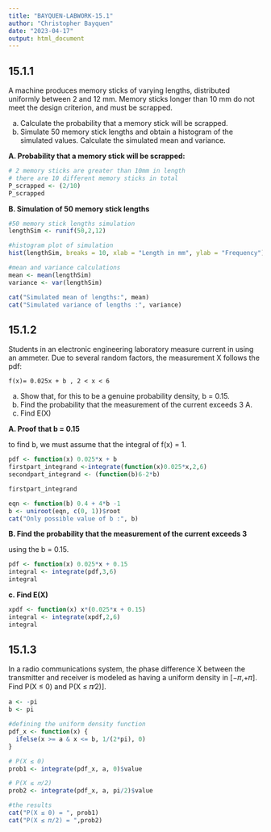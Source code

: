 ---
title: "BAYQUEN-LABWORK-15.1"
author: "Christopher Bayquen"
date: "2023-04-17"
output: html_document
---


## 15.1.1

A machine produces memory sticks of varying lengths, distributed uniformly between 2 and 12 mm. Memory sticks longer than 10 mm do not meet the design criterion, and must be scrapped.

(a) Calculate the probability that a memory stick will be scrapped.
(b) Simulate 50 memory stick lengths and obtain a histogram of the simulated values. Calculate the simulated mean and variance.

**A. Probability that a memory stick will be scrapped:**
```{R}
# 2 memory sticks are greater than 10mm in length
# there are 10 different memory sticks in total
P_scrapped <- (2/10)
P_scrapped
```

**B. Simulation of 50 memory stick lengths**

```{r}
#50 memory stick lengths simulation
lengthSim <- runif(50,2,12)

#histogram plot of simulation
hist(lengthSim, breaks = 10, xlab = "Length in mm", ylab = "Frequency")

#mean and variance calculations
mean <- mean(lengthSim)
variance <- var(lengthSim)

cat("Simulated mean of lengths:", mean)
cat("Simulated variance of lengths :", variance)
```

## 15.1.2
Students in an electronic engineering laboratory measure current in using an ammeter. Due to several random factors, the measurement X follows the pdf:

```f(x)= 0.025x + b , 2 < x < 6```

(a) Show that, for this to be a genuine probability density, b = 0.15.
(b) Find the probability that the measurement of the current exceeds 3 A.
(c) Find E(X)

**A. Proof that b = 0.15**

to find b, we must assume that the integral of f(x) = 1.
```{r}
pdf <- function(x) 0.025*x + b
firstpart_integrand <-integrate(function(x)0.025*x,2,6)
secondpart_integrand <- (function(b)6-2*b)

firstpart_integrand

eqn <- function(b) 0.4 + 4*b -1
b <- uniroot(eqn, c(0, 1))$root
cat("Only possible value of b :", b)
```

**B. Find the probability that the measurement of the current exceeds 3**

using the b = 0.15.
```{r}
pdf <- function(x) 0.025*x + 0.15
integral <- integrate(pdf,3,6)
integral
```

**c. Find E(X)**
```{r}
xpdf <- function(x) x*(0.025*x + 0.15)
integral <- integrate(xpdf,2,6)
integral
```

##  15.1.3

In a radio communications system, the phase difference X between the transmitter and receiver is modeled as having a uniform density in [−𝜋,+𝜋]. Find
P(X ≤ 0) and P(X ≤ 𝜋∕2)].

```{r}
a <- -pi
b <- pi

#defining the uniform density function
pdf_x <- function(x) {
  ifelse(x >= a & x <= b, 1/(2*pi), 0)
}

# P(X ≤ 0)
prob1 <- integrate(pdf_x, a, 0)$value

# P(X ≤ 𝜋∕2)
prob2 <- integrate(pdf_x, a, pi/2)$value

#the results
cat("P(X ≤ 0) = ", prob1)
cat("P(X ≤ 𝜋∕2) = ",prob2)

```
